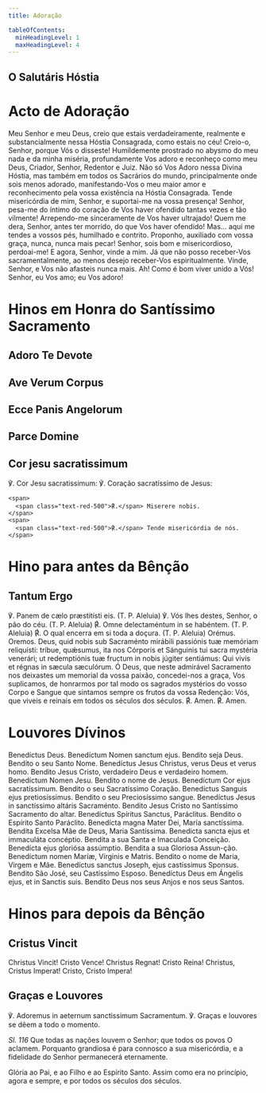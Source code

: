 ```yaml
---
title: Adoração

tableOfContents:
  minHeadingLevel: 1
  maxHeadingLevel: 4
---
```



## O Salutáris Hóstia

<Salutaris />

# Acto de Adoração

Meu Senhor e meu Deus, creio que estais verdadeiramente, realmente e substancialmente nessa Hóstia Consagrada, como estais no céu! Creio-o, Senhor, porque Vós o disseste! Humildemente prostrado no abysmo do meu nada e da minha miséria, profundamente Vos adoro e reconheço como meu Deus, Criador, Senhor, Redentor e Juiz. Não só Vos Adoro nessa Divina Hóstia, mas também em todos os Sacrários do mundo, principalmente onde sois menos adorado, manifestando-Vos o meu maior amor e reconhecimento pela vossa existência na Hóstia Consagrada. Tende misericórdia de mim, Senhor, e suportai-me na vossa presença! Senhor, pesa-me do íntimo do coração de Vos haver ofendido tantas vezes e tão vilmente! Arrependo-me sinceramente de Vos haver ultrajado! Quem me dera, Senhor, antes ter morrido, do que Vos haver ofendido! Mas... aqui me tendes a vossos pés, humilhado e contrito. Proponho, auxiliado com vossa graça, nunca, nunca mais pecar! Senhor, sois bom e misericordioso, perdoai-me! E agora, Senhor, vinde a mim. Já que não posso receber-Vos sacramentalmente, ao menos desejo receber-Vos espiritualmente. Vinde, Senhor, e Vos não afasteis nunca mais. Ah! Como é bom viver unido a Vós! Senhor, eu Vos amo; eu Vos adoro!

# Hinos em Honra do Santíssimo Sacramento

## Adoro Te Devote

<Adorote />

## Ave Verum Corpus

<Aveverum />

## Ecce Panis Angelorum

<Eccepanisangelorum />

## Parce Domine

<Parcedomine />

## Cor jesu sacratissimum

<div class="side-by-side not-content">
    <span>℣. Cor Jesu sacratissimum:</span>
    <span>℣. Coração sacratíssimo de Jesus:</span>

    <span>
      <span class="text-red-500">℟.</span> Miserere nobis.
    </span>
    <span>
      <span class="text-red-500">℟.</span> Tende misericórdia de nós.
    </span>

</div>

# Hino para antes da Bênção

## Tantum Ergo

<Tantumergo />

<div class="side-by-side not-content">
  <span>℣. Panem de cælo præstitísti eis. (T. P. Aleluia)</span>
  <span>℣. Vós lhes destes, Senhor, o pão do céu. (T. P. Aleluia)</span>
  <span>
    <span class="text-red-500">℟.</span> Omne delectaméntum in se habéntem. (T.
    P. Aleluia)
    <span class="text-red-500">℟.</span> O qual encerra em si toda a doçura. (T.
    P. Aleluia)
  </span>
  <span class="text-red-500 text-center">Orémus.</span>
  <span class="text-red-500 text-center">Oremos.</span>
  <span>
    Deus, quid nobis sub Sacraménto mirábili passiónis tuæ memóriam reliquísti:
    tríbue, quǽsumus, ita nos Córporis et Sánguinis tui sacra mystéria venerári;
    ut redemptiónis tuæ fructum in nobis júgiter sentiámus: Qui vivis et régnas
    in sæcula sæculórum. Ó Deus, que neste admirável Sacramento nos deixastes um
    memorial da vossa paixão, concedei-nos a graça, Vos suplicamos, de honrarmos
    por tal modo os sagrados mystérios do vosso Corpo e Sangue que sintamos
    sempre os frutos da vossa Redenção: Vós, que viveis e reinais em todos os
    séculos dos séculos.
    <span class="text-red-500">℟.</span> Amen.
    <span class="text-red-500">℟.</span> Amen.
  </span>
</div>

# Louvores Dívinos

<div class="side-by-side not-content">
  <span>Benedíctus Deus. Benedíctum Nomen sanctum ejus.</span>
  <span>Bendito seja Deus. Bendito o seu Santo Nome.</span>
  <span>Benedíctus Jesus Christus, verus Deus et verus homo.</span>
  <span>Bendito Jesus Cristo, verdadeiro Deus e verdadeiro homem.</span>
  <span>Benedíctum Nomen Jesu.</span>
  <span>Bendito o nome de Jesus.</span>
  <span>Benedíctum Cor ejus sacratíssimum.</span>
  <span>Bendito o seu Sacratíssimo Coração.</span>
  <span>Benedíctus Sanguis ejus pretiosíssimus.</span>
  <span>Bendito o seu Preciosíssimo sangue.</span>
  <span>Benedíctus Jesus in sanctíssimo altáris Sacraménto.</span>
  <span>Bendito Jesus Cristo no Santíssimo Sacramento do altar.</span>
  <span>Benedíctus Spíritus Sanctus, Paráclitus.</span>
  <span>Bendito o Espírito Santo Paráclito.</span>
  <span>Benedícta magna Mater Dei, María sanctíssima.</span>
  <span>Bendita Excelsa Mãe de Deus, Maria Santíssima.</span>
  <span>Benedicta sancta ejus et immaculáta concéptio.</span>
  <span>Bendita a sua Santa e Imaculada Conceição.</span>
  <span>Benedícta ejus gloriósa assúmptio.</span>
  <span>Bendita a sua Gloriosa Assun-ção.</span>
  <span>Benedíctum nomen Maríæ, Vírginis e Matris.</span>
  <span>Bendito o nome de Maria, Virgem e Mãe.</span>
  <span>Benedíctus sanctus Joseph, ejus castíssimus Sponsus.</span>
  <span>Bendito São José, seu Castíssimo Esposo.</span>
  <span>Benedíctus Deus em Ángelis ejus, et in Sanctis suis.</span>
  <span>Bendito Deus nos seus Anjos e nos seus Santos.</span>
</div>

# Hinos para depois da Bênção

## Cristus Vincit

<div class="side-by-side not-content">
  <span>Christus Vincit!</span>
  <span>Cristo Vence!</span>
  <span>Christus Regnat!</span>
  <span>Cristo Reina!</span>
  <span>Christus, Cristus Imperat!</span>
  <span>Cristo, Cristo Impera!</span>
</div>

## Graças e Louvores

<div class="side-by-side not-content">
  <span>℣. Adoremus in aeternum sanctissimum Sacramentum.</span>
  <span>℣. Graças e louvores se dêem a todo o momento.</span>
</div>

<p>
  <em>Sl. 116</em> Que todas as nações louvem o Senhor; que todos os povos O
  aclamem. Porquanto grandiosa é para connosco a sua misericórdia, e a
  fidelidade do Senhor permanecerá eternamente.
</p>

Glória ao Pai, e ao Filho e ao Espírito Santo. Assim como era no princípio, agora e sempre, e por todos os séculos dos séculos.

